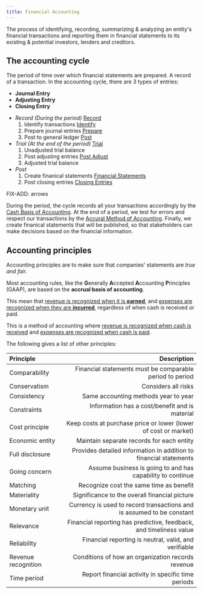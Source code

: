 ```yaml
---
title: Financial Accounting
---
```


The process of identifying, recording, summarizing & analyzing an entity's financial transactions and reporting them in financial statements to its existing & potential investors, lenders and creditors.


## The accounting cycle


<Block variant="primary" title="Accounting period">
The period of time over which financial statements are prepared.
</Block>



<Block variant="knowledge" title="Entries">
A record of a transaction. In the accounting cycle, there are 3 types of entries:

- **Journal Entry**
- **Adjusting Entry**
- **Closing Entry**
</Block>


- *Record (During the period)* [Record](bookkeeping)
    1. Identify transactions [Identify](bookkeeping#identifying-transactions)
    2. Prepare journal entries [Prepare](bookkeeping#prepare-journal-entries)
    3. Post to general ledger [Post](bookkeeping#post-to-general-ledger)
- *Trial (At the end of the period)* [Trial](trial-balances)
    1. Unadjusted trial balance
    2. Post adjusting entries [Post Adjust](trial-balances#post-adjusting-entries)
    3. Adjusted trial balance
- *Post*
    1. Create finanical statements [Financial Statements](financial-statements)
    2. Post closing entries [Closing Entries](closing-entries)

FIX-ADD: arrows

During the period, the cycle records all your transactions accordingly by the [Cash Basis of Accounting](#cash-basis-of-accounting). At the end of a period, we test for errors and respect our transactions by the [Accural Method of Accounting](#thm-accrual_basis). Finally, we create finanical statements that will be published, so that stakeholders can make decisions based on the financial information.


## Accounting principles

Accounting principles are to make sure that companies' statements are *true and fair*.

<Block variant="secondary" title="Accural method of accounting">

Most accounting rules, like the **G**enerally **A**ccepted **A**ccounting **P**rinciples (GAAP), are based on the **accrual basis of accounting**.

This mean that <u>revenue is recognized when it is **earned**</u>,
and <u>expenses are recognized when they are **incurred**</u>, regardless of when cash is received or paid.

</Block>


<Block variant="knowledge" title="Cash basis of accounting">

This is a method of accounting where <u>revenue is recognized when cash is received</u> and <u>expenses are recognized when cash is paid</u>.

</Block>


The following gives a list of other principles:

| **Principle** | **Description** |
| :--- | ---: |
| Comparability | Financial statements must be comparable period to period |
| Conservatism | Considers all risks | strict rules |
| Consistency | Same accounting methods year to year |
| Constraints | Information has a cost/benefit and is material |
| Cost principle | Keep costs at purchase price or lower (lower of cost or market) |
| Economic entity | Maintain separate records for each entity |
| Full disclosure | Provides detailed information in addition to financial statements |
| Going concern | Assume business is going to and has capability to continue |
| Matching | Recognize cost the same time as benefit |
| Materiality | Significance to the overall financial picture |
| Monetary unit | Currency is used to record transactions and is assumed to be constant |
| Relevance | Financial reporting has predictive, feedback, and timeliness value |
| Reliability | Financial reporting is neutral, valid, and verifiable |
| Revenue recognition | Conditions of how an organization records revenue |
| Time period | Report financial activity in specific time periods |

